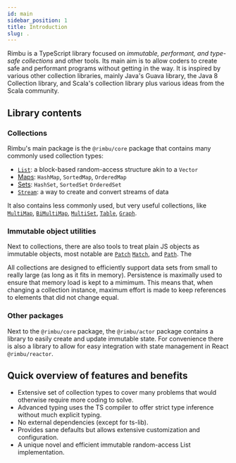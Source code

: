 ```yaml
---
id: main
sidebar_position: 1
title: Introduction
slug: .
---
```


Rimbu is a TypeScript library focused on _immutable, performant, and type-safe collections_ and other tools. Its main aim is to allow coders to create safe and performant programs without getting in the way. It is inspired by various other collection libraries, mainly Java's Guava library, the Java 8 Collection library, and Scala's collection library plus various ideas from the Scala community.

## Library contents

### Collections

Rimbu's main package is the `@rimbu/core` package that contains many commonly used collection types:

- [`List`](docs/collections/list): a block-based random-access structure akin to a `Vector`
- [Maps](docs/collections/map): `HashMap`, `SortedMap`, `OrderedMap`
- [Sets](docs/collections/set): `HashSet`, `SortedSet` `OrderedSet`
- [`Stream`](docs/collections/stream): a way to create and convert streams of data

It also contains less commonly used, but very useful collections, like [`MultiMap`](docs/collections/multimap), [`BiMultiMap`](docs/collections/bimultimap), [`MultiSet`](docs/collections/multiset), [`Table`](docs/collections/table), [`Graph`](docs/collections/graph).

### Immutable object utilities

Next to collections, there are also tools to treat plain JS objects as immutable objects, most notable are [`Patch`](docs/deep/patch) [`Match`](docs/deep/match), and [`Path`](docs/deep/path). The

All collections are designed to efficiently support data sets from small to really large (as long as it fits in memory). Persistence is maximally used to ensure that memory load is kept to a mimimum. This means that, when changing a collection instance, maximum effort is made to keep references to elements that did not change equal.

### Other packages

Next to the `@rimbu/core` package, the `@rimbu/actor` package contains a library to easily create and update immutable state. For convenience there is also a library to allow for easy integration with state management in React `@rimbu/reactor`.

## Quick overview of features and benefits

- Extensive set of collection types to cover many problems that would otherwise require more coding to solve.
- Advanced typing uses the TS compiler to offer strict type inference without much explicit typing.
- No external dependencies (except for ts-lib).
- Provides sane defaults but allows extensive customization and configuration.
- A unique novel and efficient immutable random-access List implementation.
